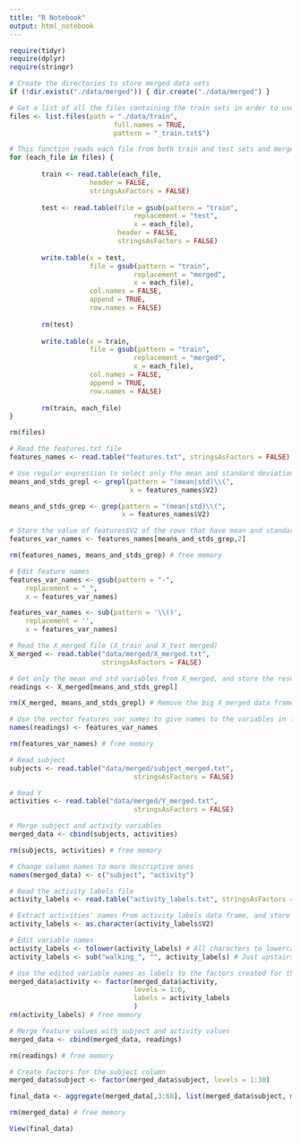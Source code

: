 ```yaml
---
title: "R Notebook"
output: html_notebook
---
```


```r
require(tidyr)
require(dplyr)
require(stringr)

# Create the directories to store merged data sets
if (!dir.exists("./data/merged")) { dir.create("./data/merged") }

# Get a list of all the files containing the train sets in order to use them as the guide to find their test sets peers
files <- list.files(path = "./data/train",
                          full.names = TRUE,
                          pattern = "_train.txt$")

# This function reads each file from both train and test sets and merge them into one dataset, creating a new file with "merged" appended to filename.
for (each_file in files) {
        
        train <- read.table(each_file,
                    header = FALSE,
                    stringsAsFactors = FALSE)
        
        test <- read.table(file = gsub(pattern = "train",
                               replacement = "test",
                               x = each_file),
                           header = FALSE,
                           stringsAsFactors = FALSE)
        
        write.table(x = test,
                    file = gsub(pattern = "train",
                               replacement = "merged",
                               x = each_file),
                    col.names = FALSE,
                    append = TRUE,
                    row.names = FALSE)
        
        rm(test)
        
        write.table(x = train,
                    file = gsub(pattern = "train",
                               replacement = "merged",
                               x = each_file),
                    col.names = FALSE,
                    append = TRUE,
                    row.names = FALSE)
        
        rm(train, each_file)
}

rm(files)

# Read the features.txt file
features_names <- read.table("features.txt", stringsAsFactors = FALSE)

# Use regular expression to select only the mean and standard deviation features names
means_and_stds_grepl <- grepl(pattern = "(mean|std)\\(",
                              x = features_names$V2)

means_and_stds_grep <- grep(pattern = "(mean|std)\\(",
                            x = features_names$V2)

# Store the value of features$V2 of the rows that have mean and standard deviation variables.
features_var_names <- features_names[means_and_stds_grep,2]

rm(features_names, means_and_stds_grep) # free memory

# Edit feature names
features_var_names <- gsub(pattern = "-",
    replacement = "_",
    x = features_var_names)

features_var_names <- sub(pattern = '\\()',
    replacement = '',
    x = features_var_names)

# Read the X_merged file (X_train and X_test merged)
X_merged <- read.table("data/merged/X_merged.txt",
                       stringsAsFactors = FALSE)

# Get only the mean and std variables from X_merged, and store the result in a new data frame, called readings 
readings <- X_merged[means_and_stds_grepl]

rm(X_merged, means_and_stds_grepl) # Remove the big X_merged data frame from memory.

# Use the vector features_var_names to give names to the variables in feature_values data frame
names(readings) <- features_var_names

rm(features_var_names) # free memory

# Read subject
subjects <- read.table("data/merged/subject_merged.txt",
                               stringsAsFactors = FALSE)

# Read Y
activities <- read.table("data/merged/Y_merged.txt",
                               stringsAsFactors = FALSE)

# Merge subject and activity variables
merged_data <- cbind(subjects, activities)

rm(subjects, activities) # free memory

# Change column names to more descriptive ones
names(merged_data) <- c("subject", "activity")

# Read the activity labels file
activity_labels <- read.table("activity_labels.txt", stringsAsFactors = FALSE)

# Extract activities' names from activity_labels data frame, and store them in a single vector to use them as labels when creating factors
activity_labels <- as.character(activity_labels$V2)

# Edit variable names
activity_labels <- tolower(activity_labels) # All characters to lowercase
activity_labels <- sub("walking_", "", activity_labels) # Just upstairs and downstairs, instead of walking_upstairs and walking_downstairs

# Use the edited variable names as labels to the factors created for the activity column of merged_data
merged_data$activity <- factor(merged_data$activity,
                               levels = 1:6,
                               labels = activity_labels
                               )
rm(activity_labels) # free memory

# Merge feature values with subject and activity values
merged_data <- cbind(merged_data, readings)

rm(readings) # free memory

# Create factors for the subject column
merged_data$subject <- factor(merged_data$subject, levels = 1:30)

final_data <- aggregate(merged_data[,3:68], list(merged_data$subject, merged_data$activity), "mean") %>% rename(subject = Group.1, activity = Group.2) %>% arrange(subject)

rm(merged_data) # free memory

View(final_data)
```


